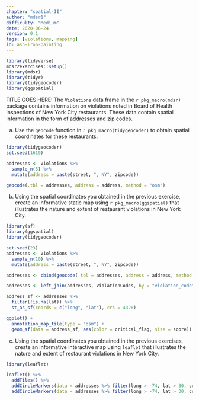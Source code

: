 ```yaml
---
chapter: "spatial-II"
author: "mdsr1"
difficulty: "Medium"
date: 2020-06-24 
version: 0.1
tags: [violations, mapping]
id: ash-iron-painting
---
```


```r
library(tidyverse)
mdsr2exercises::setup()
library(mdsr)
library(tidyr)
library(tidygeocoder)
library(ggspatial)
```


TITLE GOES HERE: The `Violations` data frame in the `r pkg_macro(mdsr)` package contains information on violations noted in Board of Health inspections of New York City restaurants. These data contain spatial information in the form of addresses and zip codes. 

a. Use the `geocode` function in `r pkg_macro(tidygeocoder)` to obtain spatial coordinates for these restaurants. 

 <!--begin-answer-->
```r
library(tidygeocoder)
set.seed(1619)

addresses <- Violations %>%
  sample_n(5) %>%
  mutate(address = paste(street, ", NY", zipcode))

geocode(.tbl = addresses, address = address, method = "osm")
```
 <!--end-answer-->


b. Using the spatial coordinates you obtained in the previous exercise, create an informative static map using `r pkg_macro(ggspatial)` that illustrates the nature and extent of restaurant violations in New York City.

 <!--begin-answer-->
```r
library(sf)
library(ggspatial)
library(tidygeocoder)

set.seed(23)
addresses <- Violations %>%
  sample_n(10) %>%
  mutate(address = paste(street, ", NY", zipcode))

addresses <- cbind(geocode(.tbl = addresses, address = address, method = "osm"))

addresses <- left_join(addresses, ViolationCodes, by = "violation_code")

address_sf <- addresses %>%
  filter(!is.na(lat)) %>%
  st_as_sf(coords = c("long", "lat"), crs = 4326)

ggplot() +
  annotation_map_tile(type = "osm") +
  geom_sf(data = address_sf, aes(color = critical_flag, size = score))
```

 <!--end-answer-->


c. Using the spatial coordinates you obtained in the previous exercises, create an informative interactive map using `leaflet` that illustrates the nature and extent of restaurant violations in New York City.

 <!--begin-answer-->

```r
library(leaflet)

leaflet() %>%
  addTiles() %>%
  addCircleMarkers(data = addresses %>% filter(long > -74, lat > 30, critical_flag == "Critical"), lng = ~long, lat = ~lat, popup = ~ paste("Restaurant Name : ", dba, "\n", " Violation: ", violation_description, "\n"), color = "red") %>%
  addCircleMarkers(data = addresses %>% filter(long > -74, lat > 30, critical_flag == "Not Critical"), lng = ~long, lat = ~lat, popup = ~ paste("Restaurant Name : ", dba, "\n", " Violation: ", violation_description, "\n"), color = "blue")
```

 <!--end-answer-->
